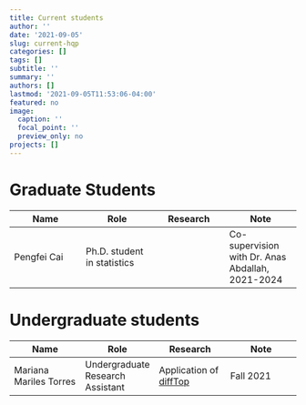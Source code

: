 ```yaml
---
title: Current students
author: ''
date: '2021-09-05'
slug: current-hqp
categories: []
tags: []
subtitle: ''
summary: ''
authors: []
lastmod: '2021-09-05T11:53:06-04:00'
featured: no
image:
  caption: ''
  focal_point: ''
  preview_only: no
projects: []
---
```


# Graduate Students

|Name|Role|Research|Note|
|--|--|--|--|
|Pengfei Cai |Ph.D. student in statistics||Co-supervision with Dr. Anas Abdallah, 2021-2024|

# Undergraduate students

|Name|Role|Research |Note|
|--|--|--|--|
|Mariana Mariles Torres|Undergraduate Research Assistant |Application of [diffTop](https://github.com/PratheepaJ/diffTop)|Fall 2021|





